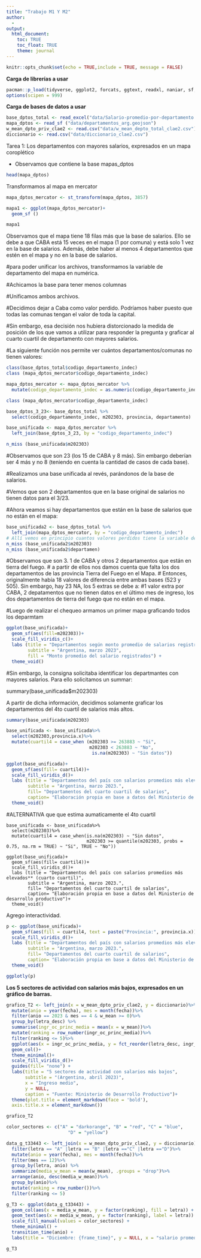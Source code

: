 ```yaml
---
title: "Trabajo M1 Y M2"
author: 
  - 
output: 
  html_document:
    toc: TRUE
    toc_float: TRUE
    theme: journal
---
```




```r
knitr::opts_chunk$set(echo = TRUE,include = TRUE, message = FALSE)
```

**Carga de librerías a usar**   
```r
pacman::p_load(tidyverse, ggplot2, forcats, ggtext, readxl, naniar, sf, plotly, gganimate)
options(scipen = 999)
```

**Carga de bases de datos a usar**
 
```r
base_dptos_total <- read_excel("data/Salario-promedio-por-departamento.xlsx")
mapa_dptos <- read_sf ("data/departamentos_arg.geojson")
w_mean_dpto_priv_clae2 <- read.csv("data/w_mean_depto_total_clae2.csv")
diccionario <- read.csv("data/diccionario_clae2.csv")
```

 Tarea 1: Los departamentos con mayores salarios, expresados en un mapa coroplético
 
 - Observamos que contiene la base mapas_dptos
 
```r
head(mapa_dptos)
```

Transformamos al mapa en mercator

```r
mapa_dptos_mercator <- st_transform(mapa_dptos, 3857)

mapa1 <- ggplot(mapa_dptos_mercator)+
  geom_sf ()

mapa1
```

Observamos que el mapa tiene 18 filas más que la base de salarios. 
Ello se debe a que CABA está 15 veces en el mapa (1 por comuna) y está solo 1 vez en la base de salarios. 
Además, debe haber al menos 4 departamentos que estén en el mapa y no en la base de salarios.

#para poder unificar los archivos, transformamos la variable de departamento del mapa en numérica.

#Achicamos la base para tener menos columnas

#Unificamos ambos archivos.

#Decidimos dejar a Caba como valor perdido. Podríamos haber puesto que todas las comunas tengan el valor de toda la capital.

#Sin embargo, esa decisión nos hubiera distorcionado la medida de posición de los que vamos a utilizar para responder la pregunta y graficar al cuarto cuartil de departamento con mayores salarios.

#La siguiente función nos permite ver cuántos departamentos/comunas no tienen valores:

```r
class(base_dptos_total$codigo_departamento_indec)
class (mapa_dptos_mercator$codigo_departamento_indec)

mapa_dptos_mercator <- mapa_dptos_mercator %>%
  mutate(codigo_departamento_indec = as.numeric(codigo_departamento_indec))

class (mapa_dptos_mercator$codigo_departamento_indec)

base_dptos_3_23<- base_dptos_total %>%
  select(codigo_departamento_indec, m202303, provincia, departamento)

base_unificada <- mapa_dptos_mercator %>%
  left_join(base_dptos_3_23, by = "codigo_departamento_indec")

n_miss (base_unificada$m202303)
```

#Observamos que son 23 (los 15 de CABA y 8 más). Sin embargo deberían ser 4 más y no 8 (teniendo en cuenta la cantidad de casos de cada base). 

#Realizamos una base unificada al revés, parándonos de la base de salarios. 

#Vemos que son 2 departamentos que en la base original de salarios no tienen datos para el 3/23.

#Ahora veamos si hay departamentos que están en la base de salarios que no están en el mapa: 

```r
base_unificada2 <- base_dptos_total %>%
  left_join(mapa_dptos_mercator, by = "codigo_departamento_indec")
# Allí vemos en principio cuantos valores perdidos tiene la variable de ingresos en su base original. 
n_miss (base_unificada2$m202303)
n_miss (base_unificada2$departamen)
```


#Observamos que son 3. 1 de CABA y otros 2 departamentos que están en tierra del fuego. 
# a partir de ellos nos damos cuenta que falta los dos departamentos de las provincia Tierra del Fuego en el Mapa. 
# Entonces, originalmente había 18 valores de diferencia entre ambas bases (523 y 505). Sin embargo, hay 23 NA, los 5 extras se debe a:
#1 valor extra por CABA, 2 depatamentos que no tienen datos en el último mes de ingreso, los dos departamentos de tierra del fuego que no están en el mapa. 


#Luego de realizar el chequeo armamos un primer mapa graficando todos los deparmtam

```r

ggplot(base_unificada)+
  geom_sf(aes(fill=m202303))+
  scale_fill_viridis_c()+
  labs (title = "Departamentos según monto promedio de salarios registrados",
        subtitle = "Argentina, marzo 2023",
        fill = "Monto promedio del salario registrados") +
  theme_void()
```

#Sin embargo, la consigna solicitaba identificar los departmantes con mayores salarios. Para ello solicitamos un summar:

summary(base_unificada$m202303)

A partir de dicha información, decidimos solamente graficar los departamentos del 4to cuartil de salarios más altos.

```r
summary(base_unificada$m202303)

base_unificada <- base_unificada%>%
  select(m202303,provincia.x)%>%
  mutate(cuartil4 = case_when (m202303 >= 263883 ~ "Si",
                               m202303 < 263883 ~ "No", 
                                is.na(m202303) ~ "Sin datos"))

ggplot(base_unificada)+
  geom_sf(aes(fill= cuartil4))+
  scale_fill_viridis_d()+
  labs (title = "Departamentos del país con salarios promedios más elevados** (cuarto cuartil)",
        subtitle = "Argentina, marzo 2023.",
        fill= "Departamentos del cuarto cuartil de salarios",
        caption= "Elaboración propia en base a datos del Ministerio de desarrollo productivo")+
  theme_void()
```


#ALTERNATIVA que que estima aumaticamente el 4to cuartil


```{recho=TRUE, eval=TRUE}
base_unificada <- base_unificada%>%
  select(m202303)%>%
  mutate(cuartil4 = case_when(is.na(m202303) ~ "Sin datos",
                              m202303 >= quantile(m202303, probs = 0.75, na.rm = TRUE) ~ "Si", TRUE ~ "No"))

ggplot(base_unificada)+
  geom_sf(aes(fill= cuartil4))+
  scale_fill_viridis_d()+
  labs (title = "Departamentos del país con salarios promedios más elevados** (cuarto cuartil)",
        subtitle = "Argentina, marzo 2023.",
        fill= "Departamentos del cuarto cuartil de salarios",
        caption= "Elaboración propia en base a datos del Ministerio de desarrollo productivo")+
  theme_void()
```



Agrego interactividad. 

```r
p <- ggplot(base_unificada)+
  geom_sf(aes(fill = cuartil4, text = paste("Provincia:", provincia.x)))+
  scale_fill_viridis_d()+
  labs (title = "Departamentos del país con salarios promedios más elevados** (cuarto cuartil)",
        subtitle = "Argentina, marzo 2023.",
        fill= "Departamentos del cuarto cuartil de salarios",
        caption= "Elaboración propia en base a datos del Ministerio de desarrollo productivo")+
  theme_void()

ggplotly(p) 
```

**Los 5 sectores de actividad con salarios más bajos, expresados en un gráfico de
barras.**


```r

grafico_T2 <- left_join(x = w_mean_dpto_priv_clae2, y = diccionario)%>%
  mutate(anio = year(fecha), mes = month(fecha))%>%
  filter(anio == 2023 & mes == 4 & w_mean >= 0)%>%
  group_by(letra_desc) %>%
  summarise(ingr_oc_princ_media = mean(x = w_mean))%>%
  mutate(ranking = row_number(ingr_oc_princ_media))%>%
  filter(ranking <= 5)%>%
  ggplot(aes(x = ingr_oc_princ_media, y = fct_reorder(letra_desc, ingr_oc_princ_media), fill = letra_desc))+
  geom_col()+
  theme_minimal()+
  scale_fill_viridis_d()+
  guides(fill= "none") +
  labs(title = "5 sectores de actividad con salarios más bajos",
       subtitle = "(Argentina, abril 2023)",
       x = "Ingreso medio",
       y = NULL,
       caption = "Fuente: Ministerio de Desarrollo Productivo")+
  theme(plot.title = element_markdown(face = 'bold'),
  axis.title.x = element_markdown())

grafico_T2

```

```r
color_sectores <- c("A" = "darkorange", "B" = "red", "C" = "blue",
                       "D" = "yellow")

data_g_t33443 <- left_join(x = w_mean_dpto_priv_clae2, y = diccionario) %>%
  filter(letra == "A" |letra == "B" |letra =="C" |letra =="D")%>%
  mutate(anio = year(fecha), mes = month(fecha))%>%
  filter(mes == 12)%>%
  group_by(letra, anio) %>%
  summarize(media_w_mean = mean(w_mean), .groups = "drop")%>%
  arrange(anio, desc(media_w_mean))%>%
  group_by(anio)%>%
  mutate(ranking = row_number())%>%
  filter(ranking <= 5)

g_T3 <- ggplot(data_g_t33443) +
  geom_col(aes(x = media_w_mean, y = factor(ranking), fill = letra)) +
  geom_text(aes(x = media_w_mean, y = factor(ranking), label = letra)) +
  scale_fill_manual(values = color_sectores) +
  theme_minimal() +
  transition_time(anio) +
  labs(title = "Diciembre: {frame_time}", y = NULL, x = "salario promedio")

g_T3 
```

